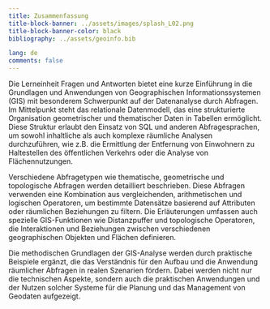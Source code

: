 ```yaml
---
title: Zusammenfassung
title-block-banner: ../assets/images/splash_L02.png
title-block-banner-color: black
bibliography: ../assets/geoinfo.bib

lang: de
comments: false
---
```


Die Lerneinheit Fragen und Antworten bietet eine kurze Einführung in die Grundlagen und Anwendungen von Geographischen Informationssystemen (GIS) mit besonderem Schwerpunkt auf der Datenanalyse durch Abfragen. Im Mittelpunkt steht das relationale Datenmodell, das eine strukturierte Organisation geometrischer und thematischer Daten in Tabellen ermöglicht. Diese Struktur erlaubt den Einsatz von SQL und anderen Abfragesprachen, um sowohl inhaltliche als auch komplexe räumliche Analysen durchzuführen, wie z.B. die Ermittlung der Entfernung von Einwohnern zu Haltestellen des öffentlichen Verkehrs oder die Analyse von Flächennutzungen.

Verschiedene Abfragetypen wie thematische, geometrische und topologische Abfragen werden detailliert beschrieben. Diese Abfragen verwenden eine Kombination aus vergleichenden, arithmetischen und logischen Operatoren, um bestimmte Datensätze basierend auf Attributen oder räumlichen Beziehungen zu filtern. Die Erläuterungen umfassen auch spezielle GIS-Funktionen wie Distanzpuffer und topologische Operatoren, die Interaktionen und Beziehungen zwischen verschiedenen geographischen Objekten und Flächen definieren.

Die methodischen Grundlagen der GIS-Analyse werden durch praktische Beispiele ergänzt, die das Verständnis für den Aufbau und die Anwendung räumlicher Abfragen in realen Szenarien fördern. Dabei werden nicht nur die technischen Aspekte, sondern auch die praktischen Anwendungen und der Nutzen solcher Systeme für die Planung und das Management von Geodaten aufgezeigt.